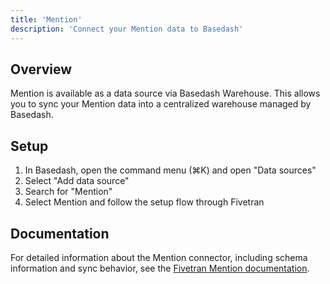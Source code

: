 ```yaml
---
title: 'Mention'
description: 'Connect your Mention data to Basedash'
---
```


## Overview

Mention is available as a data source via Basedash Warehouse. This allows you to sync your Mention data into a centralized warehouse managed by Basedash.

## Setup

1. In Basedash, open the command menu (⌘K) and open "Data sources"
2. Select "Add data source"
3. Search for "Mention"
4. Select Mention and follow the setup flow through Fivetran

## Documentation

For detailed information about the Mention connector, including schema information and sync behavior, see the [Fivetran Mention documentation](https://fivetran.com/docs/connectors/applications/mention).
